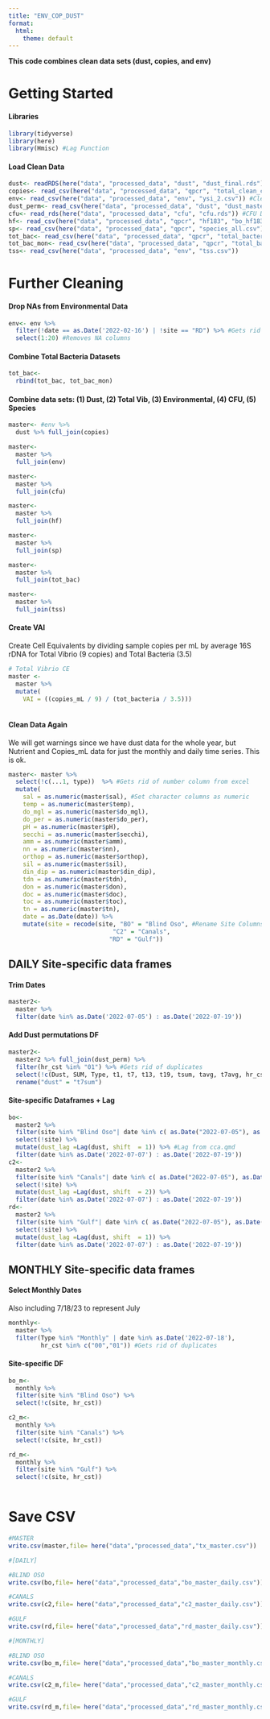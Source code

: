 ```yaml
---
title: "ENV_COP_DUST"
format:
  html:
    theme: default
---
```


**This code combines clean data sets (dust, copies, and env)**

# Getting Started

#### Libraries

```r
library(tidyverse)
library(here)
library(Hmisc) #Lag Function
```

#### Load Clean Data

```r
dust<- readRDS(here("data", "processed_data", "dust", "dust_final.rds")) #Clean dust data
copies<- read_csv(here("data", "processed_data", "qpcr", "total_clean_copies.csv")) #Clean Copies Data
env<- read_csv(here("data", "processed_data", "env", "ysi_2.csv")) #Clean Environmental Data
dust_perm<- read_csv(here("data", "processed_data", "dust", "dust_master.csv")) #Dust permutations
cfu<- read_rds(here("data", "processed_data", "cfu", "cfu.rds")) #CFU Data
hf<- read_csv(here("data", "processed_data", "qpcr", "hf183", "bo_hf183.csv")) #HF183
sp<- read_csv(here("data", "processed_data", "qpcr", "species_all.csv")) #Species
tot_bac<- read_csv(here("data", "processed_data", "qpcr", "total_bacteria.csv")) #Total Daily Bacteria
tot_bac_mon<- read_csv(here("data", "processed_data", "qpcr", "total_bacteria_monthly.csv")) #Total Monthly Bacteria
tss<- read_csv(here("data", "processed_data", "env", "tss.csv"))
```

# Further Cleaning

#### Drop NAs from Environmental Data

```r
env<- env %>%
  filter(!date == as.Date('2022-02-16') | !site == "RD") %>% #Gets rid of NA
  select(1:20) #Removes NA columns
```

#### Combine Total Bacteria Datasets

```r
tot_bac<-
  rbind(tot_bac, tot_bac_mon)
```

#### Combine data sets: (1) Dust, (2) Total Vib, (3) Environmental, (4) CFU, (5) Species

```r
master<- #env %>% 
  dust %>% full_join(copies)

master<-
  master %>%
  full_join(env)

master<-
  master %>%
  full_join(cfu)

master<-
  master %>%
  full_join(hf)

master<- 
  master %>%
  full_join(sp)

master<-
  master %>%
  full_join(tot_bac)

master<- 
  master %>%
  full_join(tss)

```

#### Create VAI

Create Cell Equivalents by dividing sample copies per mL by average 16S rDNA for Total Vibrio (9 copies) and Total Bacteria (3.5)

```r
# Total Vibrio CE
master <- 
  master %>%
  mutate(
    VAI = ((copies_mL / 9) / (tot_bacteria / 3.5)))
  
```

#### Clean Data Again

We will get warnings since we have dust data for the whole year, but Nutrient and Copies_mL data for just the monthly and daily time series. This is ok.

```r
master<- master %>%
  select(!c(...1, type))  %>% #Gets rid of number column from excel
  mutate(
    sal = as.numeric(master$sal), #Set character columns as numeric
    temp = as.numeric(master$temp),
    do_mgl = as.numeric(master$do_mgl),
    do_per = as.numeric(master$do_per),
    pH = as.numeric(master$pH),
    secchi = as.numeric(master$secchi),
    amm = as.numeric(master$amm),
    nn = as.numeric(master$nn),
    orthop = as.numeric(master$orthop),
    sil = as.numeric(master$sil),
    din_dip = as.numeric(master$din_dip),
    tdn = as.numeric(master$tdn),
    don = as.numeric(master$don),
    doc = as.numeric(master$doc),
    toc = as.numeric(master$toc),
    tn = as.numeric(master$tn),
    date = as.Date(date)) %>%
    mutate(site = recode(site, "BO" = "Blind Oso", #Rename Site Columns
                             "C2" = "Canals",
                            "RD" = "Gulf"))
```

#### 

## DAILY Site-specific data frames

#### Trim Dates

```r
master2<-
  master %>%
  filter(date %in% as.Date('2022-07-05') : as.Date('2022-07-19'))
```

#### Add Dust permutations DF

```r
master2<-
  master2 %>% full_join(dust_perm) %>%
  filter(hr_cst %in% "01") %>% #Gets rid of duplicates
  select(!c(Dust, SUM, Type, t1, t7, t13, t19, tsum, tavg, t7avg, hr_cst)) %>% #Get rid of var
  rename("dust" = "t7sum")
```

#### Site-specific Dataframes + Lag

```r
bo<- 
  master2 %>%
  filter(site %in% "Blind Oso"| date %in% c( as.Date("2022-07-05"), as.Date("2022-07-06"))) %>%
  select(!site) %>% 
  mutate(dust_lag =Lag(dust, shift  = 1)) %>% #Lag from cca.qmd
  filter(date %in% as.Date('2022-07-07') : as.Date('2022-07-19')) 
c2<- 
  master2 %>%
  filter(site %in% "Canals"| date %in% c( as.Date("2022-07-05"), as.Date("2022-07-06"))) %>%
  select(!site) %>% 
  mutate(dust_lag =Lag(dust, shift  = 2)) %>%
  filter(date %in% as.Date('2022-07-07') : as.Date('2022-07-19')) 
rd<- 
  master2 %>%
  filter(site %in% "Gulf"| date %in% c( as.Date("2022-07-05"), as.Date("2022-07-06"))) %>%
  select(!site) %>% 
  mutate(dust_lag =Lag(dust, shift  = 1)) %>%
  filter(date %in% as.Date('2022-07-07') : as.Date('2022-07-19')) 
```

## MONTHLY Site-specific data frames

#### Select Monthly Dates

Also including 7/18/23 to represent July

```r
monthly<-
  master %>%
  filter(Type %in% "Monthly" | date %in% as.Date('2022-07-18'),
         hr_cst %in% c("00","01")) #Gets rid of duplicates
```

#### Site-specific DF

```r
bo_m<-
  monthly %>%
  filter(site %in% "Blind Oso") %>%
  select(!c(site, hr_cst))

c2_m<-
  monthly %>%
  filter(site %in% "Canals") %>%
  select(!c(site, hr_cst))

rd_m<-
  monthly %>%
  filter(site %in% "Gulf") %>%
  select(!c(site, hr_cst))
  
```

# Save CSV

```r
#MASTER
write.csv(master,file= here("data","processed_data","tx_master.csv")) 

#[DAILY]

#BLIND OSO
write.csv(bo,file= here("data","processed_data","bo_master_daily.csv"))

#CANALS
write.csv(c2,file= here("data","processed_data","c2_master_daily.csv"))

#GULF
write.csv(rd,file= here("data","processed_data","rd_master_daily.csv"))

#[MONTHLY]

#BLIND OSO
write.csv(bo_m,file= here("data","processed_data","bo_master_monthly.csv"))

#CANALS
write.csv(c2_m,file= here("data","processed_data","c2_master_monthly.csv"))

#GULF
write.csv(rd_m,file= here("data","processed_data","rd_master_monthly.csv"))
```
